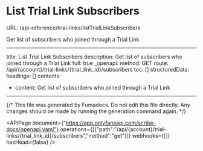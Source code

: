 # List Trial Link Subscribers
URL: /api-reference/trial-links/listTrialLinkSubscribers

Get list of subscribers who joined through a Trial Link

***

title: List Trial Link Subscribers
description: Get list of subscribers who joined through a Trial Link
full: true
_openapi:
method: GET
route: /api/{account}/trial-links/{trial_link_id}/subscribers
toc: []
structuredData:
headings: []
contents:

* content: Get list of subscribers who joined through a Trial Link

***

{/* This file was generated by Fumadocs. Do not edit this file directly. Any changes should be made by running the generation command again. */}

<APIPage document={"https://app.onlyfansapi.com/scribe-docs/openapi.yaml"} operations={[{"path":"/api/{account}/trial-links/{trial_link_id}/subscribers","method":"get"}]} webhooks={[]} hasHead={false} />
